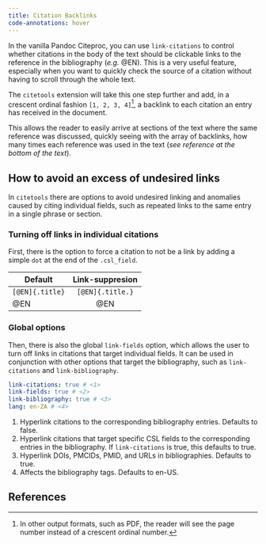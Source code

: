 ```yaml
---
title: Citation Backlinks
code-annotations: hover
---
```


In the vanilla Pandoc Citeproc, you can use `link-citations` to control whether citations in the body of the text should be clickable links to the reference in the bibliography (*e.g.* [@EN]{.title-short}). This is a very useful feature, especially when you want to quickly check the source of a citation without having to scroll through the whole text.


::: {.callout-tip appearance="simple"}
The `citetools` extension will take this one step further and add, in a crescent ordinal fashion `[1, 2, 3, 4]`^[In other output formats, such as PDF, the reader will see the page number instead of a crescent ordinal number.], a backlink to each citation an entry has received in the document.
:::

This allows the reader to easily arrive at sections of the text where the same reference was discussed, quickly seeing with the array of backlinks, how many times each reference was used in the text (_see reference at the bottom of the text_).

## How to avoid an excess of undesired links

In `citetools` there are options to avoid undesired linking and anomalies caused by citing individual fields, such as repeated links to the same entry in a single phrase or section.

### Turning off links in individual citations

First, there is the option to force a citation to not be a link by adding a simple `dot` at the end of the `.csl_field`.

| Default         | Link-suppresion  |
|-----------------|:----------------:|
| `[@EN]{.title}` | `[@EN]{.title.}` |
| [@EN]{.title}   | [@EN]{.title.}   |

### Global options

Then, there is also the global `link-fields` option, which allows the user to turn off links in citations that target individual fields. It can be used in conjunction with other options that target the bibliography, such as `link-citations` and `link-bibliography`.

```yaml
link-citations: true # <1>
link-fields: true # <2>
link-bibliography: true # <3>
lang: en-ZA # <4>
```
1. Hyperlink citations to the corresponding bibliography entries. Defaults to false.
2. Hyperlink citations that target specific CSL fields to the corresponding entries in the bibliography. If `link-citations` is true, this defaults to true.
3. Hyperlink DOIs, PMCIDs, PMID, and URLs in bibliographies. Defaults to true.
4. Affects the bibliography tags. Defaults to en-US.

## References {.appendix}

::: {#refs_primary}
:::
